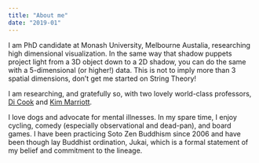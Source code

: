 ```yaml
---
title: "About me"
date: "2019-01"
---
```


I am PhD candidate at Monash University, Melbourne Austalia, researching high dimensional visualization. In the same way that shadow puppets project light from a 3D object down to a 2D shadow, you can do the same with a 5-dimensional (or higher!) data. This is not to imply more than 3 spatial dimensions, don't get me started on String Theory!

I am researching, and gratefully so, with two lovely world-class professors, [Di Cook](http://www.dicook.org/) and [Kim Marriott](https://research.monash.edu/en/persons/kimbal-marriott).


I love dogs and advocate for mental illnesses. In my spare time, I enjoy cycling, comedy (especially observational and dead-pan), and board games. I have been practicing Soto Zen Buddhism since 2006 and have been though lay Buddhist ordination, Jukai, which is a formal statement of my belief and commitment to the lineage.



